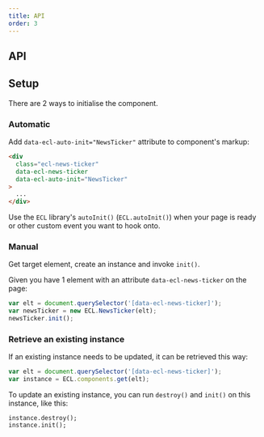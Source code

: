 ```yaml
---
title: API
order: 3
---
```



## API

<NewsTickerJSDoc />

## Setup

There are 2 ways to initialise the component.

### Automatic

Add `data-ecl-auto-init="NewsTicker"` attribute to component's markup:

```html
<div
  class="ecl-news-ticker"
  data-ecl-news-ticker
  data-ecl-auto-init="NewsTicker"
>
  ...
</div>
```

Use the `ECL` library's `autoInit()` (`ECL.autoInit()`) when your page is ready or other custom event you want to hook onto.

### Manual

Get target element, create an instance and invoke `init()`.

Given you have 1 element with an attribute `data-ecl-news-ticker` on the page:

```js
var elt = document.querySelector('[data-ecl-news-ticker]');
var newsTicker = new ECL.NewsTicker(elt);
newsTicker.init();
```

### Retrieve an existing instance

If an existing instance needs to be updated, it can be retrieved this way:

```js
var elt = document.querySelector('[data-ecl-news-ticker]');
var instance = ECL.components.get(elt);
```

To update an existing instance, you can run `destroy()` and `init()` on this instance, like this:

```
instance.destroy();
instance.init();
```
